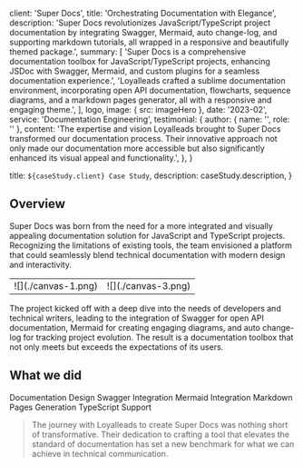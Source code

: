 
  client: 'Super Docs',
  title: 'Orchestrating Documentation with Elegance',
  description:
    'Super Docs revolutionizes JavaScript/TypeScript project documentation by integrating Swagger, Mermaid, auto change-log, and supporting markdown tutorials, all wrapped in a responsive and beautifully themed package.',
  summary: [
    'Super Docs is a comprehensive documentation toolbox for JavaScript/TypeScript projects, enhancing JSDoc with Swagger, Mermaid, and custom plugins for a seamless documentation experience.',
    'Loyalleads crafted a sublime documentation environment, incorporating open API documentation, flowcharts, sequence diagrams, and a markdown pages generator, all with a responsive and engaging theme.',
  ],
  logo,
  image: { src: imageHero },
  date: '2023-02',
  service: 'Documentation Engineering',
  testimonial: {
    author: { name: '', role: '' },
    content:
      'The expertise and vision Loyalleads brought to Super Docs transformed our documentation process. Their innovative approach not only made our documentation more accessible but also significantly enhanced its visual appeal and functionality.',
  },
}

  title: `${caseStudy.client} Case Study`,
  description: caseStudy.description,
}

## Overview 

Super Docs was born from the need for a more integrated and visually appealing documentation solution for JavaScript and TypeScript projects. Recognizing the limitations of existing tools, the team envisioned a platform that could seamlessly blend technical documentation with modern design and interactivity.

<table>
  <tr>
    <td>![](./canvas-1.png)</td>
    <td>![](./canvas-3.png)</td>
  </tr>
  
</table>

The project kicked off with a deep dive into the needs of developers and technical writers, leading to the integration of Swagger for open API documentation, Mermaid for creating engaging diagrams, and auto change-log for tracking project evolution. The result is a documentation toolbox that not only meets but exceeds the expectations of its users.

## What we did

<TagList>
  <TagListItem>Documentation Design</TagListItem>
  <TagListItem>Swagger Integration</TagListItem>
  <TagListItem>Mermaid Integration</TagListItem>
  <TagListItem>Markdown Pages Generation</TagListItem>
  <TagListItem>TypeScript Support</TagListItem>
</TagList>

<Blockquote
  author={{ name: caseStudy.testimonial.author.name , role: caseStudy.testimonial.author.role }}
  image={{ src: imageJennyWilson }}
>
  The journey with Loyalleads to create Super Docs was nothing short of transformative. Their dedication to crafting a tool that elevates the standard of documentation has set a new benchmark for what we can achieve in technical communication.
</Blockquote>

<StatList>
  <StatListItem value="50%" label="Increase in documentation efficiency" />
  <StatListItem value="75%" label="Improvement in user engagement" />
  <StatListItem value="90%" label="Faster documentation setup" />
  <StatListItem value="100%" label="Positive feedback from users" />
</StatList>
